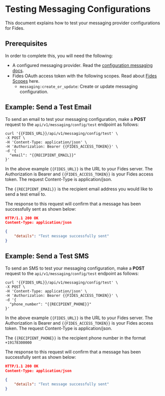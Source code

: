 
# Testing Messaging Configurations

This document explains how to test your messaging provider configurations for Fides.

## Prerequisites

In order to complete this, you will need the following:
* A configured messaging provider. Read the [configuration messaging docs](overview).
* Fides OAuth access token with the following scopes. Read about [Fides Scopes](#LINK) here.
    * `messaging:create_or_update`: Create or update messaging configuration.


## Example: Send a Test Email

To send an email to test your messaging configuration, make a **POST** request to the `api/v1/messaging/config/test` endpoint as follows:

```console filename="PUT /api/v1/messaging/config/test"
curl '{{FIDES_URL}}/api/v1/messaging/config/test' \
-X POST \
-H 'Content-Type: application/json' \
-H 'Authorization: Bearer {{FIDES_ACCESS_TOKEN}}' \
-d '{
  "email": "{{RECIPIENT_EMAIL}}"
}'
```
In the above example `{{FIDES_URL}}` is the URL to your Fides server. The Authorization is Bearer and `{{FIDES_ACCESS_TOKEN}}` is your Fides access token. The request Content-Type is application/json.

The `{{RECIPIENT_EMAIL}}` is the recipient email address you would like to send a test email to.

The response to this request will confirm that a message has been successfully sent as shown below:

```json filename="Test Messaging Config Response"
HTTP/1.1 200 OK
Content-Type: application/json

{
    "details": "Test message successfully sent"
}
```
## Example: Send a Test SMS

To send an SMS to test your messaging configuration, make a **POST** request to the `api/v1/messaging/config/test` endpoint as follows:

```console filename="PUT /api/v1/messaging/config/test"
curl '{{FIDES_URL}}/api/v1/messaging/config/test' \
-X POST \
-H 'Content-Type: application/json' \
-H 'Authorization: Bearer {{FIDES_ACCESS_TOKEN}}' \
-d '{
  "phone_number": "{{RECIPIENT_PHONE}}"
}'
```
In the above example `{{FIDES_URL}}` is the URL to your Fides server. The Authorization is Bearer and `{{FIDES_ACCESS_TOKEN}}` is your Fides access token. The request Content-Type is application/json.

The `{{RECIPIENT_PHONE}}` is the recipient phone number in the format `+19178300000`

The response to this request will confirm that a message has been successfully sent as shown below:

```json filename="Test Messaging Config Response"
HTTP/1.1 200 OK
Content-Type: application/json

{
    "details": "Test message successfully sent"
}
```